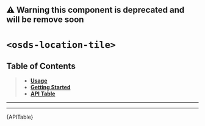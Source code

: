 

<Meta title="UI Components/Tile/️Location Tile Deprecated [atom]/Web Component" />

<h2 style={{ color: 'red' }}>
⚠ Warning this component is deprecated and will be remove soon
</h2>

# `<osds-location-tile>`

## Table of Contents
> - **[Usage](#usage)**
> - **[Getting Started](#getting-started)**
> - **[API Table](#api-table)**

<hr/>
<Usage />
<hr/>
<div id="api-table"><Description>{APITable}</Description></div>
